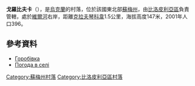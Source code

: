 {{coord|51|5|11|N|34|21|59|E|scale:100000_region:UA|display=title}}

'''戈羅比夫卡'''（{{lang-uk|Горобівка}}），是[[烏克蘭|烏克蘭]]的村落，位於該國東北部[[蘇梅州|蘇梅州]]，由[[比洛皮利亞區|比洛皮利亞區]]負責管轄，處於[[維爾河_(謝伊姆河支流)|維爾河]]右岸，距離[[克拉夫琴科韋_(比洛皮利亞區)|克拉夫琴科韋]]1.5公里，海拔高度147米，2001年人口396。

==參考資料==
*[http://w1.c1.rada.gov.ua/pls/z7502/A005?rdat1=02.02.2010&rf7571=28615 Горобівка]{{dead link|date=2018年3月 |bot=InternetArchiveBot |fix-attempted=yes }}
*[http://weather.in.ua/ua/symskaja/5589 Погода в селі ] {{Wayback|url=http://weather.in.ua/ua/symskaja/5589 |date=20200712113431 }}

{{DEFAULTSORT:Горобівка}}

[[Category:蘇梅州村落|Category:蘇梅州村落]]
[[Category:比洛皮利亞區村落|Category:比洛皮利亞區村落]]


{{Sumy-geo-stub}}
